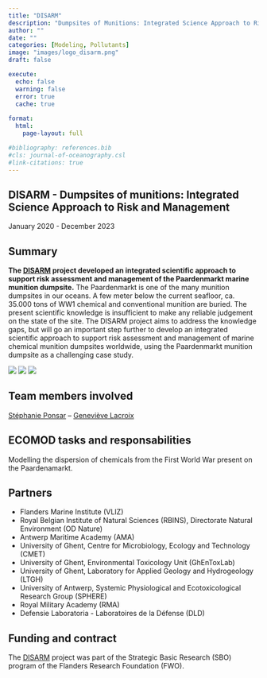 ```yaml
---
title: "DISARM"
description: "Dumpsites of Munitions: Integrated Science Approach to Risk and Management"
author: ""
date: ""
categories: [Modeling, Pollutants]
image: "images/logo_disarm.png"
draft: false

execute:
  echo: false
  warning: false
  error: true
  cache: true
  
format: 
  html:
    page-layout: full

#bibliography: references.bib
#cls: journal-of-oceanography.csl
#link-citations: true
---
```


## DISARM - Dumpsites of munitions: Integrated Science Approach to Risk and Management

January 2020 - December 2023

## Summary

**The [DISARM](https://www.disarm.be/) project developed an integrated scientific approach to support risk assessment and management of the Paardenmarkt marine munition dumpsite.** 
The Paardenmarkt is one of the many munition dumpsites in our oceans. A few meter below the current seafloor, ca. 35.000 tons of WW1 chemical and conventional munition are buried. The present scientific knowledge is insufficient to make any reliable judgement on the state of the site. The DISARM project aims to address the knowledge gaps, but will go an important step further to develop an integrated scientific approach to support risk assessment and management of marine chemical munition dumpsites worldwide, using the Paardenmarkt munition dumpsite as a challenging case study.

::: {layout-ncol=3}
![](images/map_paardenmarkt.png)
![](images/munitions.png)
![](images/expertise_MSFD_graph.png)
:::

## Team members involved

[Stéphanie Ponsar](/posts/members/SP) -- [Geneviève Lacroix](/posts/members/GL)

## ECOMOD tasks and responsabilities
Modelling the dispersion of chemicals from the First World War present on the Paardenamarkt.

## Partners

- Flanders Marine Institute (VLIZ)
- Royal Belgian Institute of Natural Sciences (RBINS), Directorate Natural Environment (OD Nature)
- Antwerp Maritime Academy (AMA)
- University of Ghent, Centre for Microbiology, Ecology and Technology (CMET)
- University of Ghent, Environmental Toxicology Unit (GhEnToxLab)
- University of Ghent,  Laboratory for Applied Geology and Hydrogeology (LTGH) 
- University of Antwerp, Systemic Physiological and Ecotoxicological Research Group (SPHERE)
- Royal Military Academy (RMA)
- Defensie Laboratoria - Laboratoires de la Défense (DLD)

## Funding and contract

The [DISARM](https://www.disarm.be/) project was part of the Strategic Basic Research (SBO) program of the Flanders Research Foundation (FWO).
